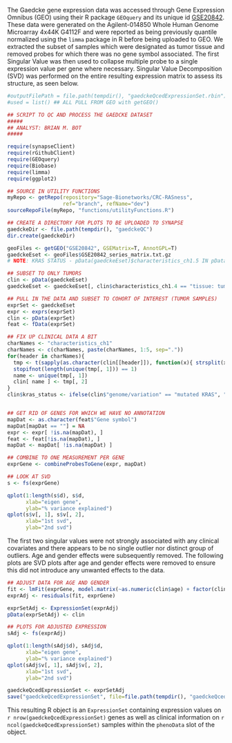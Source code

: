 The Gaedcke gene expression data was accessed through Gene Expression Omnibus (GEO) using their R package `GEOquery` and its unique id [GSE20842](http://www.ncbi.nlm.nih.gov/geo/query/acc.cgi?acc=GSE20842). These data were generated on the Agilent-014850 Whole Human Genome Microarray 4x44K G4112F and were reported as being previously quantile normalized using the `limma` package in R before being uploaded to GEO. We extracted the subset of samples which were designated as tumor tissue and removed probes for which there was no gene symbol associated. The first Singular Value was then used to collapse multiple probe to a single expression value per gene where necessary. Singular Value Decomposition (SVD) was performed on the entire resulting expression matrix to assess its structure, as seen below.

```r
#outputFilePath = file.path(tempdir(), "gaedckeQcedExpressionSet.rbin")
#used = list() ## ALL PULL FROM GEO with getGEO()

## SCRIPT TO QC AND PROCESS THE GAEDCKE DATASET
#####
## ANALYST: BRIAN M. BOT
#####

require(synapseClient)
require(rGithubClient)
require(GEOquery)
require(Biobase)
require(limma)
require(ggplot2)

## SOURCE IN UTILITY FUNCTIONS
myRepo <- getRepo(repository="Sage-Bionetworks/CRC-RASness",
                  ref="branch", refName="dev")
sourceRepoFile(myRepo, "functions/utilityFunctions.R")

## CREATE A DIRECTORY FOR PLOTS TO BE UPLOADED TO SYNAPSE
gaedckeDir <- file.path(tempdir(), "gaedckeQC")
dir.create(gaedckeDir)

geoFiles <- getGEO("GSE20842", GSEMatrix=T, AnnotGPL=T)
gaedckeEset <- geoFiles$GSE20842_series_matrix.txt.gz
# NOTE: KRAS STATUS - pData(gaedckeEset)$characteristics_ch1.5 IN pData

## SUBSET TO ONLY TUMORS
clin <- pData(gaedckeEset)
gaedckeEset <- gaedckeEset[, clin$characteristics_ch1.4 == "tissue: tumor" ]

## PULL IN THE DATA AND SUBSET TO COHORT OF INTEREST (TUMOR SAMPLES)
exprSet <- gaedckeEset
expr <- exprs(exprSet)
clin <- pData(exprSet)
feat <- fData(exprSet)

## FIX UP CLINICAL DATA A BIT
charNames <- "characteristics_ch1"
charNames <- c(charNames, paste(charNames, 1:5, sep="."))
for(header in charNames){
  tmp <- t(sapply(as.character(clin[[header]]), function(x){ strsplit(x, ": ")[[1]] } ))
  stopifnot(length(unique(tmp[, 1])) == 1)
  name <- unique(tmp[, 1])
  clin[ name ] <- tmp[, 2]
}
clin$kras_status <- ifelse(clin$"genome/variation" == "mutated KRAS", "MUT", "WT")


## GET RID OF GENES FOR WHICH WE HAVE NO ANNOTATION
mapDat <- as.character(feat$"Gene symbol")
mapDat[mapDat == ""] = NA
expr <- expr[ !is.na(mapDat), ]
feat <- feat[!is.na(mapDat), ]
mapDat <- mapDat[ !is.na(mapDat) ]

## COMBINE TO ONE MEASUREMENT PER GENE
exprGene <- combineProbesToGene(expr, mapDat)

## LOOK AT SVD
s <- fs(exprGene)
```



```r
qplot(1:length(s$d), s$d,
      xlab="eigen gene",
      ylab="% variance explained")
qplot(s$v[, 1], s$v[, 2],
      xlab="1st svd",
      ylab="2nd svd")
```

The first two singular values were not strongly associated with any clinical covariates and there appears to be no single outlier nor distinct group of outliers. Age and gender effects were subsequently removed. The following plots are SVD plots after age and gender effects were removed to ensure this did not introduce any unwanted effects to the data.


```r
## ADJUST DATA FOR AGE AND GENDER
fit <- lmFit(exprGene, model.matrix(~as.numeric(clin$age) + factor(clin$gender)))
exprAdj <- residuals(fit, exprGene)

exprSetAdj <- ExpressionSet(exprAdj)
pData(exprSetAdj) <- clin

## PLOTS FOR ADJUSTED EXPRESSION
sAdj <- fs(exprAdj)
```

```r
qplot(1:length(sAdj$d), sAdj$d,
      xlab="eigen gene",
      ylab="% variance explained")
qplot(sAdj$v[, 1], sAdj$v[, 2],
      xlab="1st svd",
      ylab="2nd svd")
```

```r
gaedckeQcedExpressionSet <- exprSetAdj
save("gaedckeQcedExpressionSet", file=file.path(tempdir(), "gaedckeQcedExpressionSet.rbin"))
```

This resulting R object is an `ExpressionSet` containing expression values on `r nrow(gaedckeQcedExpressionSet)` genes as well as clinical information on `r ncol(gaedckeQcedExpressionSet)` samples within the `phenoData` slot of the object.
